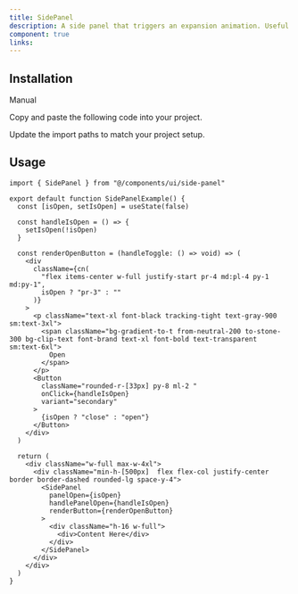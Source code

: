 ```yaml
---
title: SidePanel
description: A side panel that triggers an expansion animation. Useful for video components or learn more etc.
component: true
links:
---
```


<ComponentPreview
  name="side-panel-demo"
  className="[&_.preview>[data-orientation=vertical]]:sm:max-w-[70%]"
  description="All variations"
/>

## Installation

<Tabs defaultValue="manual">

<TabsList>
  <TabsTrigger value="manual">Manual</TabsTrigger>
</TabsList>

<TabsContent value="manual">

<Steps>

<Step>Copy and paste the following code into your project.</Step>

<ComponentSource name="side-panel" />

<Step>Update the import paths to match your project setup.</Step>

</Steps>

</TabsContent>

</Tabs>

## Usage

```tsx
import { SidePanel } from "@/components/ui/side-panel"
```

```tsx
export default function SidePanelExample() {
  const [isOpen, setIsOpen] = useState(false)

  const handleIsOpen = () => {
    setIsOpen(!isOpen)
  }

  const renderOpenButton = (handleToggle: () => void) => (
    <div
      className={cn(
        "flex items-center w-full justify-start pr-4 md:pl-4 py-1 md:py-1",
        isOpen ? "pr-3" : ""
      )}
    >
      <p className="text-xl font-black tracking-tight text-gray-900 sm:text-3xl">
        <span className="bg-gradient-to-t from-neutral-200 to-stone-300 bg-clip-text font-brand text-xl font-bold text-transparent sm:text-6xl">
          Open
        </span>
      </p>
      <Button
        className="rounded-r-[33px] py-8 ml-2 "
        onClick={handleIsOpen}
        variant="secondary"
      >
        {isOpen ? "close" : "open"}
      </Button>
    </div>
  )

  return (
    <div className="w-full max-w-4xl">
      <div className="min-h-[500px]  flex flex-col justify-center border border-dashed rounded-lg space-y-4">
        <SidePanel
          panelOpen={isOpen}
          handlePanelOpen={handleIsOpen}
          renderButton={renderOpenButton}
        >
          <div className="h-16 w-full">
            <div>Content Here</div>
          </div>
        </SidePanel>
      </div>
    </div>
  )
}
```
